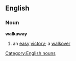 ==English==
===Noun===
'''walkaway'''
#an [[easy]] [[victory]]; a [[walkover]]
[[Category:English nouns]]